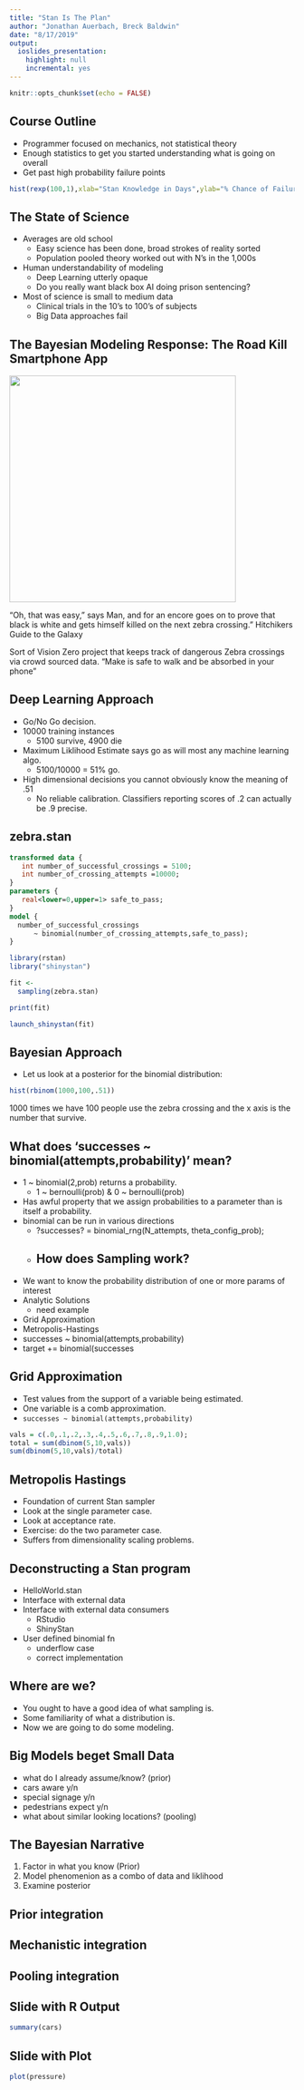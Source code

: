 ```yaml
---
title: "Stan Is The Plan"
author: "Jonathan Auerbach, Breck Baldwin"
date: "8/17/2019"
output: 
  ioslides_presentation: 
    highlight: null
    incremental: yes
---
```


```r
knitr::opts_chunk$set(echo = FALSE)
```

## Course Outline

- Programmer focused on mechanics, not statistical theory
- Enough statistics to get you started understanding what is going on overall
- Get past high probability failure points

```r
hist(rexp(100,1),xlab="Stan Knowledge in Days",ylab="% Chance of Failure",main="Liklihood of Failure to Learn Stan")
```

## The State of Science

* Averages are old school
  + Easy science has been done, broad strokes of reality sorted
  + Population pooled theory worked out with N's in the 1,000s
* Human understandability of modeling 
  + Deep Learning utterly opaque
  + Do you really want black box AI doing prison sentencing?
* Most of science is small to medium data
  + Clinical trials in the 10's to 100's of subjects
  + Big Data approaches fail

## The Bayesian Modeling Response: The Road Kill Smartphone App

<img src="img/zebra.jpg" width=400> 

"Oh, that was easy," says Man, and for an encore goes on to prove that black is white and gets himself killed on the next zebra crossing.” Hitchikers Guide to the Galaxy

Sort of Vision Zero project that keeps track of dangerous Zebra crossings via crowd sourced data. "Make is safe to walk and be absorbed in your phone"

## 

## Deep Learning Approach

- Go/No Go decision. 
<img black box>
- 10000 training instances
  + 5100 survive, 4900 die
- Maximum Liklihood Estimate says go as will most any machine learning algo. 
  + 5100/10000 = 51% go. 
- High dimensional decisions you cannot obviously know the meaning of .51 
  + No reliable calibration. Classifiers reporting scores of .2 can actually be .9 precise.

## zebra.stan

```stan
transformed data {
   int number_of_successful_crossings = 5100;
   int number_of_crossing_attempts =10000;
}
parameters {
   real<lower=0,upper=1> safe_to_pass;
}
model {
  number_of_successful_crossings
	  ~ binomial(number_of_crossing_attempts,safe_to_pass);
}
```

```r
library(rstan)
library("shinystan")

fit <-
  sampling(zebra.stan)

print(fit)

launch_shinystan(fit)
```

## Bayesian Approach
- Let us look at a posterior for the binomial distribution:
```r
hist(rbinom(1000,100,.51))
```
1000 times we have 100 people use the zebra crossing and the x axis is the number that survive.

## What does 'successes ~ binomial(attempts,probability)' mean?

- 1 ~ binomial(2,prob) returns a probability. 
  + 1 ~ bernoulli(prob) & 0 ~ bernoulli(prob)
- Has awful property that we assign probabilities to a parameter than is itself a probability. 
- binomial can be run in various directions
  + ?successes? = binomial_rng(N_attempts, theta_config_prob);
  + 
## How does Sampling work?

- We want to know the probability distribution of one or more params of interest
- Analytic Solutions
  + need example
- Grid Approximation
- Metropolis-Hastings
- successes ~ binomial(attempts,probability)
- target += binomial(successes 

## Grid Approximation
  - Test values from the support of a variable being estimated. 
  - One variable is a comb approximation.
  - `successes ~ binomial(attempts,probability)`
```r
vals = c(.0,.1,.2,.3,.4,.5,.6,.7,.8,.9,1.0);
total = sum(dbinom(5,10,vals))
sum(dbinom(5,10,vals)/total)

```

## Metropolis Hastings

- Foundation of current Stan sampler
- Look at the single parameter case.
- Look at acceptance rate.
- Exercise: do the two parameter case. 
- Suffers from dimensionality scaling problems.

## Deconstructing a Stan program

- HelloWorld.stan
- Interface with external data
- Interface with external data consumers
  + RStudio
  + ShinyStan
- User defined binomial fn
  + underflow case
  + correct implementation

## Where are we?

- You ought to have a good idea of what sampling is.
- Some familiarity of what a distribution is.
- Now we are going to do some modeling.

## Big Models beget Small Data 
- what do I already assume/know? (prior)
- cars aware y/n
- special signage y/n
- pedestrians expect y/n
- what about similar looking locations? (pooling)

## The Bayesian Narrative

1. Factor in what you know (Prior)
2. Model phenomenion as a combo of data and liklihood
3. Examine posterior

## Prior integration

## Mechanistic integration

## Pooling integration





## Slide with R Output

```r
summary(cars)
```

## Slide with Plot

```r
plot(pressure)
```

